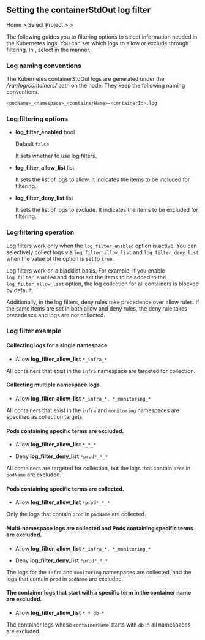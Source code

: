 ## Setting the containerStdOut log filter

Home &gt; Select Project &gt; <Cmdname sid="side_management" className="uitext" /> &gt; <Cmdname sid="side_agentSetting" className="uitext" />

The following guides you to filtering options to select information needed in the Kubernetes logs. You can set which logs to allow or exclude through filtering. In <Cmdname sid="side_agentSetting" className="uitext" />, select <Cmdname sid="direct_input" className="uitext" /> in the <Cmdname sid="write_options" className="uitext" /> manner.

<ImgLang img='k8s-log-filter-settings.png' desc='Kubernetes log filter setting' />

### Log naming conventions

The Kubernetes containerStdOut logs are generated under the */var/log/containers/* path on the node. They keep the following naming conventions.

```bash
<podName>_<namespace>_<containerName>-<containerId>.log
```

### Log filtering options

- **log_filter_enabled** <span class='type'>bool</span>

  Default `false`

  It sets whether to use log filters. 

- **log_filter_allow_list** <span class='type'>list</span>

  It sets the list of logs to allow. It indicates the items to be included for filtering. 

- **log_filter_deny_list** <span class='type'>list</span>

  It sets the list of logs to exclude. It indicates the items to be excluded for filtering. 

### Log filtering operation

Log filters work only when the `log_filter_enabled` option is active. You can selectively collect logs via `log_filter_allow_list` and `log_filter_deny_list` when the value of the option is set to `true`. 

Log filters work on a blacklist basis. For example, if you enable `log_filter_enabled` and do not set the items to be added to the `log_filter_allow_list` option, the log collection for all containers is blocked by default. 

Additionally, in the log filters, deny rules take precedence over allow rules. If the same items are set in both allow and deny rules, the deny rule takes precedence and logs are not collected.

### Log filter example

#### Collecting logs for a single namespace

- Allow **log_filter_allow_list** `*_infra_*`

All containers that exist in the `infra` namespace are targeted for collection.

#### Collecting multiple namespace logs

- Allow **log_filter_allow_list** `*_infra_*, *_monitoring_*`

All containers that exist in the `infra` and `monitoring` namespaces are specified as collection targets.

#### Pods containing specific terms are excluded.

- Allow **log_filter_allow_list** `*_*_*`

- Deny **log_filter_deny_list** `*prod*_*_*`

All containers are targeted for collection, but the logs that contain `prod` in `podName` are excluded.

#### Pods containing specific terms are collected.

- Allow **log_filter_allow_list** `*prod*_*_*`

Only the logs that contain `prod` in `podName` are collected.

#### Multi-namespace logs are collected and Pods containing specific terms are excluded.

- Allow **log_filter_allow_list** `*_infra_*, *_monitoring_*`

- Deny **log_filter_deny_list** `*prod*_*_*`

The logs for the `infra` and `monitoring` namespaces are collected, and the logs that contain `prod` in `podName` are excluded.

#### The container logs that start with a specific term in the container name are excluded.

- Allow **log_filter_allow_list** `*_*_db-*`

The container logs whose `containerName` starts with `db` in all namespaces are excluded.

